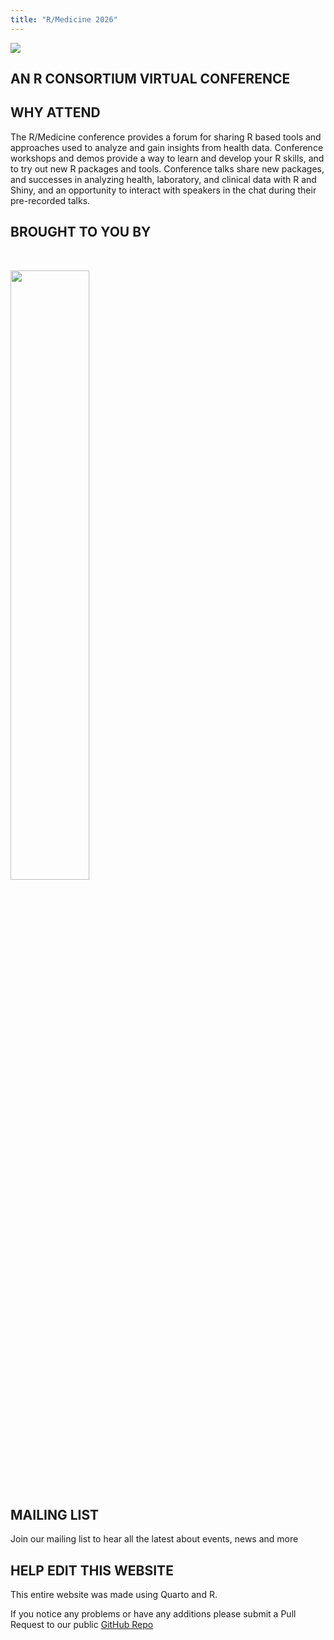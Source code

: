 ```yaml
---
title: "R/Medicine 2026"
---
```


![](images/RMed26-main-website-image.png)

::: r-stack
## **AN R CONSORTIUM VIRTUAL CONFERENCE**
:::

## WHY ATTEND

The R/Medicine conference provides a forum for sharing R based tools and approaches used to analyze and 
gain insights from health data. Conference workshops and demos provide a way to learn and develop your 
R skills, and to try out new R packages and tools. Conference talks share new packages, and successes 
in analyzing health, laboratory, and clinical data with R and Shiny, and an opportunity to interact 
with speakers in the chat during their pre-recorded talks.

## BROUGHT TO YOU BY

<br>

[![](images/R-con.png){fig-alt="R Consortium" width="50%" fig-align="left"}](https://www.r-consortium.org/)

<!-- max-height="150" width="70%" -->

## MAILING LIST

Join our mailing list to hear all the latest about events, news and more

```{=html}
<!--[if lte IE 8]>
<script charset="utf-8" type="text/javascript" src="//js.hsforms.net/forms/v2-legacy.js"></script>
<![endif]-->
```

```{=html}
<script charset="utf-8" type="text/javascript" src="//js.hsforms.net/forms/v2.js"></script>
```

```{=html}
<script>
  hbspt.forms.create({
    region: "na1",
    portalId: "8112310",
    formId: "b41bf142-22db-4911-893a-52b856c8288f",
    sfdcCampaignId: "7012M000001nUWFQA2"
});
</script>
```

## HELP EDIT THIS WEBSITE

This entire website was made using Quarto and R.

If you notice any problems or have any additions please submit a Pull Request to our public [GitHub Repo](https://github.com/RConsortium/RMedicine_website/)